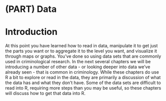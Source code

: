 # (PART) Data {-}

# Introduction

At this point you have learned how to read in data, manipulate it to get just the parts you want or to aggregate it to the level you want, and visualize it through maps or graphs. You've done so using data sets that are commonly used in criminological research. In the next several chapters we will be introducing a number of other data - or looking deeper into data we've already seen - that is common in criminology. While these chapters do use R a bit to explore or read in the data, they are primarily a discussion of what the data has and what they don't have. Some of the data sets are difficult to read into R, requiring more steps than you may be useful, so these chapters will discuss how to get that data into R.